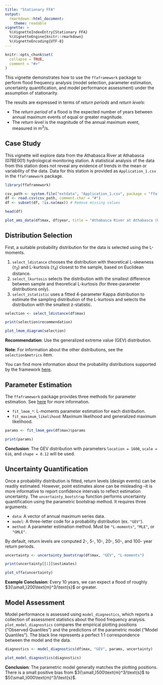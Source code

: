 ```yaml
---
title: "Stationary FFA"
output: 
  rmarkdown::html_document:
    theme: readable
vignette: >
  %\VignetteIndexEntry{Stationary FFA}
  %\VignetteEngine{knitr::rmarkdown}
  %\VignetteEncoding{UTF-8}
---
```


```r
knitr::opts_chunk$set(
  collapse = TRUE,
  comment = "#>"
)
```

This vignette demonstrates how to use the `ffaframework` package to perform flood frequency analysis (model selection, parameter estimation, uncertainty quantification, and model performance assessment) under the assumption of stationarity.

The results are expressed in terms of *return periods* and *return levels*:

- The *return period* of a flood is the expected number of years between annual maximum events of equal or greater magnitude.
- The *return level* is the magnitude of the annual maximum event, measured in $\text{m}^3/\text{s}$.

## Case Study

This vignette will explore data from the Athabasca River at Athabasca (07BE001) hydrological monitoring station.
A statistical analysis of the data from this station does not reveal any evidence of trends in the mean or variability of the data.
Data for this station is provided as `Application_1.csv` in the `ffaframework` package.

```r
library(ffaframework)

csv_path <- system.file("extdata", "Application_1.csv", package = "ffaframework")
df <- read.csv(csv_path, comment.char = "#")
df <- subset(df, !is.na(max)) # Remove missing values

head(df)

plot_ams_data(df$max, df$year, title = "Athabasca River at Athabasca (07BE001)")
```

## Distribution Selection

First, a suitable probability distribution for the data is selected using the L-moments.

1. `select_ldistance` chooses the distribution with theoretical L-skewness ($\tau_3$) and L-kurtosis ($\tau_4$) closest to the sample, based on Euclidean distance.
2. `select_lkurtosis` selects the distribution with the smallest difference between sample and theoretical L-kurtosis (for three-parameter distributions only).
3. `select_zstatistic` uses a fitted 4-parameter Kappa distribution to estimate the sampling distribution of the L-kurtosis and selects the distribution with the smallest z-statistic.

```r
selection <- select_ldistance(df$max)

print(selection$recommendation)

plot_lmom_diagram(selection)
```

**Recommendation**: Use the generalized extreme value (GEV) distribution.

**Note**: For information about the other distributions, see the `selection$metrics` item.

You can find more information about the probability distributions supported by the framework [here](https://rileywheadon.github.io/ffa-docs/probability-distributions/).

## Parameter Estimation

The `ffaframework` package provides three methods for parameter estimation.
See [here](https://rileywheadon.github.io/ffa-docs/parameter-estimation/) for more information.

- `fit_lmom_*`: L-moments parameter estimation for each distribution.
- `fit_maximum_likelihood`: Maximum likelihood and generalized maximum likelihood.

```r
params <- fit_lmom_gev(df$max)$params

print(params)
```

**Conclusion**: The GEV distribution with parameters `location = 1600`, `scale = 616`, and `shape = 0.12` will be used.

## Uncertainty Quantification

Once a probability distribution is fitted, return levels (design events) can be readily estimated.
However, point estimates alone can be misleading --it is more informative to report confidence intervals to reflect estimation uncertainty.
The `uncertainty_bootstrap` function performs uncertainty quantification using the parametric bootstrap method. It requires three arguments:

- `data`: A vector of annual maximum series data.
- `model`: A three-letter code for a probability distribution (ex. `"GEV"`).
- `method`: A parameter estimation method. Must be `"L-moments"`, `"MLE"`, or `"GMLE"`.

By default, return levels are computed 2-, 5-, 10-, 20-, 50-, and 100- year return periods. 

```r
uncertainty <- uncertainty_bootstrap(df$max, "GEV", "L-moments")

print(uncertainty[[1]]$estimates)

plot_sffa(uncertainty)
```

**Example Conclusion**: Every 10 years, we can expect a flood of roughly $3{\small,}200\text{m}^3/\text{s}$ or greater.

## Model Assessment

Model performance is assessed using `model_diagnostics`, which reports a collection of assessment statistics about the flood frequency analysis.
`plot_model_diagnostics` compares the empirical plotting positions ("Observed Quantiles") and the predictions of the parametric model ("Model Quantiles"). 
The black line represents a perfect 1:1 correspondence between the model and the data.

```r
diagnostics <- model_diagnostics(df$max, "GEV", params, uncertainty)

plot_model_diagnostics(diagnostics)
```

**Conclusion**: The parametric model generally matches the plotting positions.
There is a small positive bias from $3{\small,}500\text{m}^3/\text{s}$ to $5{\small,}000\text{m}^3/\text{s}$.
